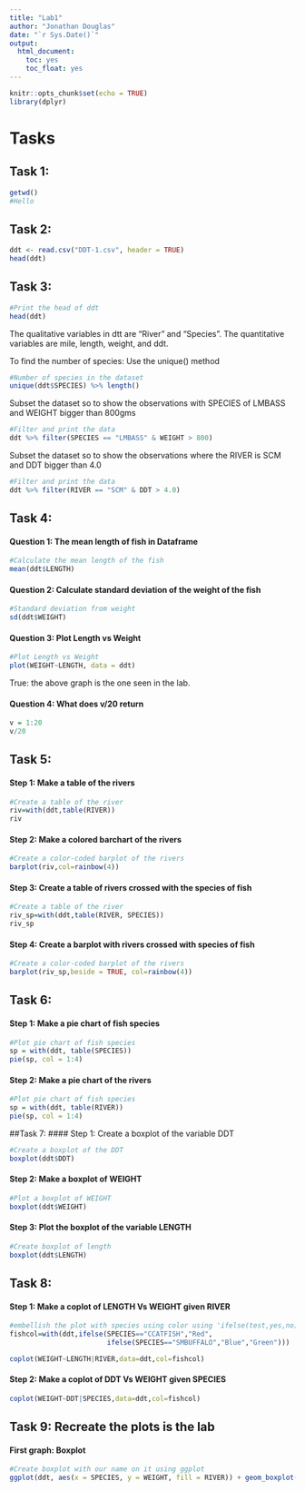 ```yaml
---
title: "Lab1"
author: "Jonathan Douglas"
date: "`r Sys.Date()`"
output: 
  html_document:
    toc: yes
    toc_float: yes
---
```


```r
knitr::opts_chunk$set(echo = TRUE)
library(dplyr)
```

# Tasks

## Task 1:

```r
getwd()
#Hello
```

## Task 2:
```r
ddt <- read.csv("DDT-1.csv", header = TRUE)
head(ddt)
```

## Task 3:
```r
#Print the head of ddt
head(ddt)
```
The qualitative variables in dtt are "River" and "Species". The quantitative variables are mile, length, weight, and ddt.

To find the number of species: Use the unique() method
```r
#Number of species in the dataset
unique(ddt$SPECIES) %>% length()
```

Subset the dataset so to show the observations with SPECIES of LMBASS and WEIGHT bigger than 800gms
```r
#Filter and print the data
ddt %>% filter(SPECIES == "LMBASS" & WEIGHT > 800)
```
Subset the dataset so to show the observations where the RIVER is SCM and DDT bigger than 4.0

```r
#Filter and print the data
ddt %>% filter(RIVER == "SCM" & DDT > 4.0)
```

## Task 4:
#### Question 1: The mean length of fish in Dataframe

```r
#Calculate the mean length of the fish
mean(ddt$LENGTH)
```

#### Question 2: Calculate standard deviation of the weight of the fish
```r
#Standard deviation from weight
sd(ddt$WEIGHT)
```
#### Question 3: Plot Length vs Weight
```r
#Plot Length vs Weight
plot(WEIGHT~LENGTH, data = ddt)
```
True: the above graph is the one seen in the lab.

#### Question 4: What does v/20 return
```r
v = 1:20
v/20
```



## Task 5:
#### Step 1: Make a table of the rivers
```r
#Create a table of the river
riv=with(ddt,table(RIVER))
riv
```

#### Step 2: Make a colored barchart of the rivers
```r
#Create a color-coded barplot of the rivers
barplot(riv,col=rainbow(4))
```

#### Step 3: Create a table of rivers crossed with the species of fish
```r
#Create a table of the river
riv_sp=with(ddt,table(RIVER, SPECIES))
riv_sp
```
#### Step 4: Create a barplot with rivers crossed with species of fish
```r
#Create a color-coded barplot of the rivers
barplot(riv_sp,beside = TRUE, col=rainbow(4))
```

## Task 6:
#### Step 1: Make a pie chart of fish species
```r
#Plot pie chart of fish species
sp = with(ddt, table(SPECIES))
pie(sp, col = 1:4)
```

#### Step 2: Make a pie chart of the rivers
```r
#Plot pie chart of fish species
sp = with(ddt, table(RIVER))
pie(sp, col = 1:4)
```

##Task 7:
#### Step 1: Create a boxplot of the variable DDT
```r
#Create a boxplot of the DDT
boxplot(ddt$DDT)
```

#### Step 2: Make a boxplot of WEIGHT
```r
#Plot a boxplot of WEIGHT
boxplot(ddt$WEIGHT)
```

#### Step 3: Plot the boxplot of the variable LENGTH
```r
#Create boxplot of length
boxplot(ddt$LENGTH)
```

## Task 8:
#### Step 1:	Make a coplot of LENGTH Vs WEIGHT given RIVER
```r
#embellish the plot with species using color using 'ifelse(test,yes,no)'
fishcol=with(ddt,ifelse(SPECIES=="CCATFISH","Red",
                        ifelse(SPECIES=="SMBUFFALO","Blue","Green")))

coplot(WEIGHT~LENGTH|RIVER,data=ddt,col=fishcol)
```

#### Step 2: Make a coplot of DDT Vs WEIGHT given SPECIES
```r
coplot(WEIGHT~DDT|SPECIES,data=ddt,col=fishcol)
```

## Task 9: Recreate the plots is the lab

#### First graph: Boxplot
```r
#Create boxplot with our name on it using ggplot
ggplot(ddt, aes(x = SPECIES, y = WEIGHT, fill = RIVER)) + geom_boxplot() + ggtitle("Jonathan Douglas")
```


